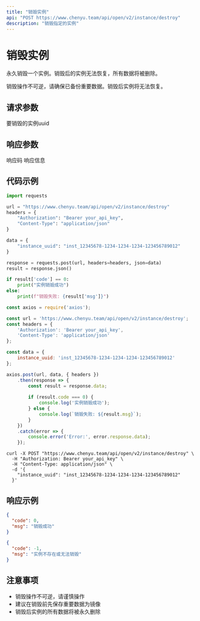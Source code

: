 ```yaml
---
title: "销毁实例"
api: "POST https://www.chenyu.team/api/open/v2/instance/destroy"
description: "销毁指定的实例"
---
```


# 销毁实例

永久销毁一个实例。销毁后的实例无法恢复，所有数据将被删除。

<Warning>
销毁操作不可逆，请确保已备份重要数据。销毁后实例将无法恢复。
</Warning>

## 请求参数

<ParamField body="instance_uuid" type="string" required>
  要销毁的实例uuid
</ParamField>

## 响应参数

<ResponseField name="code" type="integer">
  响应码
</ResponseField>

<ResponseField name="msg" type="string">
  响应信息
</ResponseField>

## 代码示例

<CodeGroup>

```python Python
import requests

url = "https://www.chenyu.team/api/open/v2/instance/destroy"
headers = {
    "Authorization": "Bearer your_api_key",
    "Content-Type": "application/json"
}

data = {
    "instance_uuid": "inst_12345678-1234-1234-1234-123456789012"
}

response = requests.post(url, headers=headers, json=data)
result = response.json()

if result['code'] == 0:
    print("实例销毁成功")
else:
    print(f"销毁失败: {result['msg']}")
```

```javascript JavaScript
const axios = require('axios');

const url = 'https://www.chenyu.team/api/open/v2/instance/destroy';
const headers = {
    'Authorization': 'Bearer your_api_key',
    'Content-Type': 'application/json'
};

const data = {
    instance_uuid: 'inst_12345678-1234-1234-1234-123456789012'
};

axios.post(url, data, { headers })
    .then(response => {
        const result = response.data;
        
        if (result.code === 0) {
            console.log('实例销毁成功');
        } else {
            console.log(`销毁失败: ${result.msg}`);
        }
    })
    .catch(error => {
        console.error('Error:', error.response.data);
    });
```

```curl cURL
curl -X POST "https://www.chenyu.team/api/open/v2/instance/destroy" \
  -H "Authorization: Bearer your_api_key" \
  -H "Content-Type: application/json" \
  -d '{
    "instance_uuid": "inst_12345678-1234-1234-1234-123456789012"
  }'
```

</CodeGroup>

## 响应示例

<CodeGroup>

```json 成功响应
{
  "code": 0,
  "msg": "销毁成功"
}
```

```json 失败响应
{
  "code": -1,
  "msg": "实例不存在或无法销毁"
}
```

</CodeGroup>

## 注意事项

- 销毁操作不可逆，请谨慎操作
- 建议在销毁前先保存重要数据为镜像
- 销毁后实例的所有数据将被永久删除